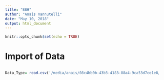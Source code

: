 ```yaml
---
title: "BBH"
author: "Anaïs Vannutelli"
date: "May 10, 2018"
output: html_document
---
```


```r
knitr::opts_chunk$set(echo = TRUE)
```

# Import of Data

##

```r
Data_Type= read.csv('/media/anais/08c4bb0b-43b3-4183-88a4-9ca53d7ce1e8/home/anais/Documents/Data/Blast/test.txt', header = F, sep = "\t")
```

